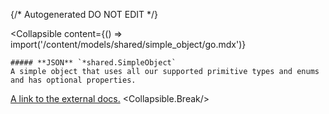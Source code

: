 {/* Autogenerated DO NOT EDIT  */}

<Collapsible
    content={() => import('/content/models/shared/simple_object/go.mdx')}
>
    ##### **JSON** `*shared.SimpleObject`
    A simple object that uses all our supported primitive types and enums and has optional properties.

[A link to the external docs.](https://docs.speakeasyapi.dev)
    <Collapsible.Break/>
</Collapsible>

